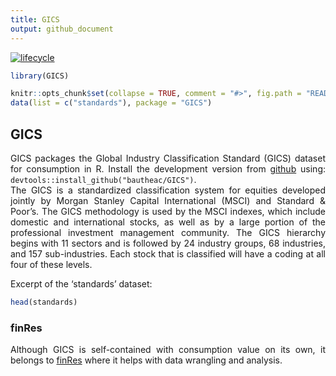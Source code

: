 ```yaml
---
title: GICS
output: github_document
---
```


[![lifecycle](https://img.shields.io/badge/lifecycle-experimental-orange.svg)](https://www.tidyverse.org/lifecycle/#experimental)


<style> body {text-align: justify} </style>

<!-- README.md is generated from README.Rmd. Please edit that file -->

```r
library(GICS)

knitr::opts_chunk$set(collapse = TRUE, comment = "#>", fig.path = "README-")
data(list = c("standards"), package = "GICS")
```

  
  
## GICS  

GICS packages the Global Industry Classification Standard (GICS) dataset for consumption in R. Install the development version from [github](https://github.com/bautheac/GICS/) using: `devtools::install_github("bautheac/GICS")`.  
The GICS is a standardized classification system for equities developed jointly by Morgan Stanley Capital International (MSCI) and Standard & Poor's. The GICS methodology is used by the MSCI indexes, which include domestic and international stocks, as well as by a large portion of the professional investment management community. The GICS hierarchy begins with 11 sectors and is followed by 24 industry groups, 68 industries, and 157 sub-industries. Each stock that is classified will have a coding at all four of these levels.

Excerpt of the 'standards' dataset:
```r
head(standards)
```


### finRes

Although GICS is self-contained with consumption value on its own, it belongs to [finRes](https://bautheac.github.io/finRes/) where it helps with data wrangling and analysis.



